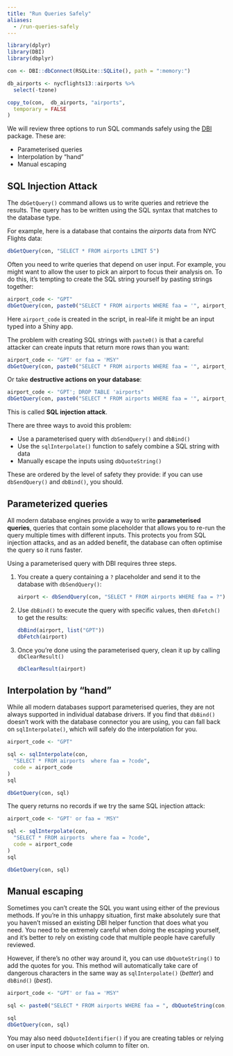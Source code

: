```yaml
---
title: "Run Queries Safely"
aliases:
  - /run-queries-safely
---
```


```r
library(dplyr)
library(DBI)
library(dbplyr)

con <- DBI::dbConnect(RSQLite::SQLite(), path = ":memory:")

db_airports <- nycflights13::airports %>%
  select(-tzone)

copy_to(con,  db_airports, "airports",
  temporary = FALSE
)

```

We will review three options to run SQL commands safely using the [DBI](/dbi/) package. These are:

- Parameterised queries
- Interpolation by "hand"
- Manual escaping

## SQL Injection Attack

The `dbGetQuery()` command allows us to write queries and retrieve the results.  The query has to be written using the SQL syntax that matches to the database type. 

For example, here is a database that contains the *airports* data from NYC Flights data:

```r
dbGetQuery(con, "SELECT * FROM airports LIMIT 5")
```

Often you need to write queries that depend on user input. For example, you might want to allow the user to pick an airport to focus their analysis on. To do this, it's tempting to create the SQL string yourself by pasting strings together:

```r
airport_code <- "GPT"
dbGetQuery(con, paste0("SELECT * FROM airports WHERE faa = '", airport_code ,"'"))
```

Here `airport_code` is created in the script, in real-life it might be an input typed into a Shiny app.

The problem with creating SQL strings with `paste0()` is that a careful attacker can create inputs that return more rows than you want:

```r
airport_code <- "GPT' or faa = 'MSY"
dbGetQuery(con, paste0("SELECT * FROM airports WHERE faa = '", airport_code ,"'"))
```

Or take **destructive actions on your database**:

```r
airport_code <- "GPT'; DROP TABLE 'airports"
dbGetQuery(con, paste0("SELECT * FROM airports WHERE faa = '", airport_code ,"'"))
```

This is called __SQL injection attack__.

There are three ways to avoid this problem:

* Use a parameterised query with `dbSendQuery()` and `dbBind()`
* Use the `sqlInterpolate()` function to safely combine a SQL string with data
* Manually escape the inputs using `dbQuoteString()`

These are ordered by the level of safety they provide: if you can use `dbSendQuery()` and `dbBind()`, you should.

## Parameterized queries

All modern database engines provide a way to write __parameterised queries__, queries that contain some placeholder that allows you to re-run the query multiple times with different inputs. This protects you from SQL injection attacks, and as an added benefit, the database can often optimise the query so it runs faster.

Using a parameterised query with DBI requires three steps. 

1.  You create a query containing a `?` placeholder and send it to the database
    with `dbSendQuery()`:
    
    ```r
    airport <- dbSendQuery(con, "SELECT * FROM airports WHERE faa = ?")
    
    ```

2.  Use `dbBind()` to execute the query with specific values, then `dbFetch()`
    to get the results:

    ```r
    dbBind(airport, list("GPT"))
    dbFetch(airport)
    ```

3.  Once you're done using the parameterised query, clean it up by calling 
    `dbClearResult()`
    
    ```r
    dbClearResult(airport)
    ```

## Interpolation by "hand"

While all modern databases support parameterised queries, they are not always supported in individual database drivers. If you find that `dbBind()` doesn't work with the database connector you are using, you can fall back on `sqlInterpolate()`, which will safely do the interpolation for you.

```r

airport_code <- "GPT"

sql <- sqlInterpolate(con, 
  "SELECT * FROM airports  where faa = ?code", 
  code = airport_code
)
sql

dbGetQuery(con, sql)
```

The query returns no records if we try the same SQL injection attack:

```r

airport_code <- "GPT' or faa = 'MSY"

sql <- sqlInterpolate(con, 
  "SELECT * FROM airports  where faa = ?code", 
  code = airport_code
)
sql

dbGetQuery(con, sql)
```

## Manual escaping

Sometimes you can't create the SQL you want using either of the previous methods. If you're in this unhappy situation, first make absolutely sure that you haven't missed an existing DBI helper function that does what you need. You need to be extremely careful when doing the escaping yourself, and it's better to rely on existing code that multiple people have carefully reviewed.

However, if there's no other way around it, you can use `dbQuoteString()` to add the quotes for you. This method will automatically take care of dangerous characters in the same way as `sqlInterpolate()` (*better*) and `dbBind()` (*best*).

```r

airport_code <- "GPT' or faa = 'MSY"

sql <- paste0("SELECT * FROM airports WHERE faa = ", dbQuoteString(con, airport_code))

sql
dbGetQuery(con, sql)

```

You may also need `dbQuoteIdentifier()` if you are creating tables or relying on user input to choose which column to filter on.
